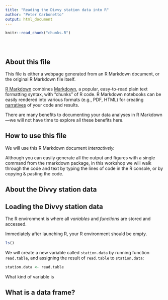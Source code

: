 ```yaml
---
title: "Reading the Divvy station data into R"
author: "Peter Carbonetto"
output: html_document
---
```


<!-- Define defaults shared by all workflowr files. -->
```r
knitr::read_chunk("chunks.R")
```

<!-- Update knitr chunk options -->
```r
```

<!-- Insert the date the file was last updated -->
```r
```

<!-- Insert the code version (Git commit SHA1) if Git repository
 exists and R package git2r is installed -->
```r
```

## About this file

This file is either a webpage generated from an R Markdown document,
or the original R Markdown file itself.

[R Markdown](http://r4ds.had.co.nz/r-markdown.html) combines
[Markdown](http://daringfireball.net/projects/markdown), a popular,
easy-to-read plain text formatting syntax, with "chunks" of R code. R
Markdown notebooks can be easily rendered into various formats (e.g.,
PDF, HTML) for creating
[narratives](https://www.oreilly.com/ideas/the-state-of-jupyter) of
your code and results.

There are many benefits to documenting your data analyses in R
Markdown---we will not have time to explore all these benefits here.

## How to use this file

We will use this R Markdown document *interactively.*

Although you can easily generate all the output and figures with a
single command from the rmarkdown package, in this workshop we will
walk through the code and text by typing the lines of code in the R
console, or by copying & pasting the code.

## About the Divvy station data

## Loading the Divvy station data

The R environment is where all *variables* and *functions* are stored
and accessed.

Immediately after launching R, your R environment should be empty.

```r
ls()
```

We will create a new variable called `station.data` by running
function `read.table`, and assigning the result of `read.table` to
`station.data`:

```r
station.data <- read.table
```

What kind of variable is

## What is a data frame?
